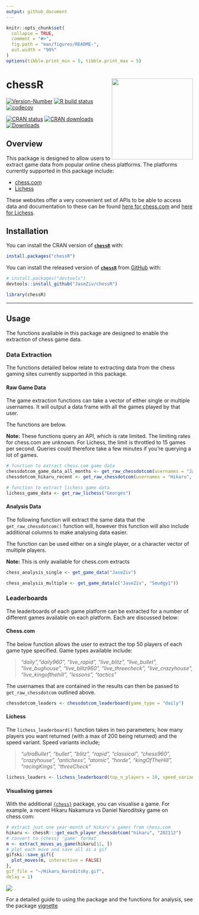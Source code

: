 ```yaml
---
output: github_document
---
```


<!-- README.md is generated from README.Rmd. Please edit that file -->

```r
knitr::opts_chunk$set(
  collapse = TRUE,
  comment = "#>",
  fig.path = "man/figures/README-",
  out.width = "90%"
)
options(tibble.print_min = 5, tibble.print_max = 5)
```

# chessR <a href='https://jaseziv.github.io/chessR/'><img src='man/figures/logo.png' align="right" height="219.5" /></a>

<!-- badges: start -->
[![Version-Number](https://img.shields.io/github/r-package/v/JaseZiv/chessR?label=chessR (Dev))](https://github.com/JaseZiv/chessR/)
[![R build status](https://github.com/JaseZiv/chessR/workflows/R-CMD-check/badge.svg)](https://github.com/JaseZiv/chessR/actions)
[![codecov](https://codecov.io/gh/JaseZiv/chessR/branch/master/graph/badge.svg?token=PE7LBUOWX7)](https://app.codecov.io/gh/JaseZiv/chessR)

[![CRAN status](https://www.r-pkg.org/badges/version-last-release/chessR?style=for-the-badge)](https://CRAN.R-project.org/package=chessR)
[![CRAN downloads](http://cranlogs.r-pkg.org/badges/grand-total/chessR)](https://CRAN.R-project.org/package=chessR)
[![Downloads](https://cranlogs.r-pkg.org/badges/chessR)](https://cran.r-project.org/package=chessR)
<!-- badges: end -->

## Overview

This package is designed to allow users to extract game data from popular online chess platforms. The platforms currently supported in this package include:

* [chess.com](https://www.chess.com/)
* [Lichess](https://lichess.org/)

These websites offer a very convenient set of APIs to be able to access data and documentation to these can be found [here for chess.com](https://www.chess.com/news/view/published-data-api) and [here for Lichess](https://lichess.org/api).


## Installation

You can install the CRAN version of [**```chessR```** ](https://CRAN.R-project.org/package=chessR) with:

```r
install.packages("chessR")
```

You can install the released version of [**```chessR```**](https://github.com/JaseZiv/chessR/) from [GitHub](https://github.com/JaseZiv/worldfootballR) with:

```r
# install.packages("devtools")
devtools::install_github("JaseZiv/chessR")
```


```r
library(chessR)
```

***


## Usage

The functions available in this package are designed to enable the extraction of chess game data.

### Data Extraction

The functions detailed below relate to extracting data from the chess gaming sites currently supported in this package.


#### Raw Game Data

The game extraction functions can take a vector of either single or multiple usernames. It will output a data frame with all the games played by that user.

The functions are below.

**Note:**
These functions query an API, which is rate limited. The limiting rates for chess.com are unknown. For Lichess, the limit is throttled to 15 games per second. Queries could therefore take a few minutes if you're querying a lot of games.

```r
# function to extract chess.com game data
chessdotcom_game_data_all_months <- get_raw_chessdotcom(usernames = "JaseZiv")
chessdotcom_hikaru_recent <- get_raw_chessdotcom(usernames = "Hikaru", year_month = c(202104:202105))

# function to extract lichess game data
lichess_game_data <- get_raw_lichess("Georges")
```


#### Analysis Data

The following function will extract the same data that the `get_raw_chessdotcom()` function will, however this function will also include additional columns to make analysing data easier.

The function can be used either on a single player, or a character vector of multiple players.

**Note:**
This is only available for chess.com extracts


```r
chess_analysis_single <- get_game_data("JaseZiv")

chess_analysis_multiple <- get_game_data(c("JaseZiv", "Smudgy1"))

```


### Leaderboards

The leaderboards of each game platform can be extracted for a number of different games available on each platform. Each are discussed below:

#### Chess.com

The below function allows the user to extract the top 50 players of each game type specified. Game types available include:

> *"daily","daily960", "live_rapid", "live_blitz", "live_bullet", "live_bughouse", "live_blitz960", "live_threecheck", "live_crazyhouse", "live_kingofthehill", "lessons", "tactics"*

The usernames that are contained in the results can then be passed to `get_raw_chessdotcom` outlined above.

```r
chessdotcom_leaders <- chessdotcom_leaderboard(game_type = "daily")
```

#### Lichess

The `lichess_leaderboard()` function takes in two parameters; how many players you want returned (with a max of 200 being returned) and the speed variant. Speed variants include;

> *"ultraBullet", "bullet", "blitz", "rapid", "classical", "chess960", "crazyhouse", "antichess", "atomic", "horde", "kingOfTheHill", "racingKings", "threeCheck"*

```r
lichess_leaders <- lichess_leaderboard(top_n_players = 10, speed_variant = "blitz")
```

#### Visualising games

With the additional [`{chess}`](https://cran.r-project.org/package=chess) package, you can visualise a game. For example, a recent Hikaru Nakamura vs Daniel Naroditsky game on chess.com:
```r
# extract just one year-month of Hikaru's games from chess.com
hikaru <- chessR:::get_each_player_chessdotcom("hikaru", "202112")
# convert to {chess} 'game' format
m <- extract_moves_as_game(hikaru[11, ])
# plot each move and save all as a gif
gifski::save_gif({
  plot_moves(m, interactive = FALSE)
}, 
gif_file = "~/Hikaru_Naroditsky.gif", 
delay = 1)
```
![](img/Hikaru_Naroditsky.gif)

For a detailed guide to using the package and the functions for analysis, see the package [vignette](https://jaseziv.github.io/chessR/articles/using_chessR_package.html)
